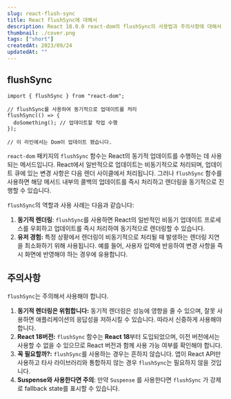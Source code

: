 ```yaml
---
slug: react-flush-sync
title: React flushSync에 대해서
description: React 18.0.0 react-dom의 flushSync의 사용법과 주의사항에 대해서 알아보자.
thumbnail: ./cover.png
tags: ["short"]
createdAt: 2023/09/24
updatedAt: ""
---
```


## flushSync

```tsx
import { flushSync } from "react-dom";

// flushSync를 사용하여 동기적으로 업데이트를 처리
flushSync(() => {
  doSomething(); // 업데이트할 작업 수행
});

// 이 라인에서는 Dom이 업데이트 됐습니다.
```

`react-dom` 패키지의 `flushSync` 함수는 React의 동기적 업데이트를 수행하는 데 사용되는 메서드입니다. React에서 일반적으로 업데이트는 비동기적으로 처리되며, 업데이트 큐에 있는 변경 사항은 다음 렌더 사이클에서 처리됩니다. 그러나 `flushSync` 함수를 사용하면 해당 메서드 내부의 콜백의 업데이트를 즉시 처리하고 렌더링을 동기적으로 진행할 수 있습니다.

`flushSync`의 역할과 사용 사례는 다음과 같습니다:

1. **동기적 렌더링**: `flushSync`를 사용하면 React의 일반적인 비동기 업데이트 프로세스를 우회하고 업데이트를 즉시 처리하여 동기적으로 렌더링할 수 있습니다.
2. **유저 경험:** 특정 상황에서 렌더링이 비동기적으로 처리될 때 발생하는 렌더링 지연을 최소화하기 위해 사용됩니다. 예를 들어, 사용자 입력에 반응하여 변경 사항을 즉시 화면에 반영해야 하는 경우에 유용합니다.

## 주의사항

`flushSync`는 주의해서 사용해야 합니다.

1. **동기적 렌더링은 위험합니다:** 동기적 렌더링은 성능에 영향을 줄 수 있으며, 잘못 사용하면 애플리케이션의 응답성을 저하시킬 수 있습니다. 따라서 신중하게 사용해야 합니다.
2. **React 18버전:** `flushSync` 함수는 **React 18**부터 도입되었으며, 이전 버전에서는 사용할 수 없을 수 있으므로 React 버전과 함께 사용 가능 여부를 확인해야 합니다.
3. **꼭 필요할까?:** `flushSync`를 사용하는 경우는 흔하지 않습니다. 앱이 React API만 사용하고 타사 라이브러리와 통합하지 않는 경우 `flushSync`는 필요하지 않을 것입니다.
4. **Suspense와 사용한다면 주의**: 만약 `Suspense` 를 사용한다면 `flushSync` 가 강제로 fallback state를 표시할 수 있습니다.
